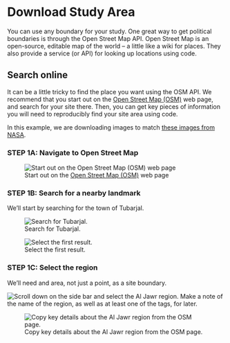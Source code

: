 # Download Study Area

You can use any boundary for your study. One great way to get political boundaries is through the Open Street Map API. Open Street Map is an open-source, editable map of the world -- a little like a wiki for places. They also provide a service (or API) for looking up locations using code.

## Search online

It can be a little tricky to find the place you want using the OSM API. We recommend that you start out on the [Open Street Map (OSM)](https://www.openstreetmap.org/) web page, and search for your site there. Then, you can get key pieces of information you will need to reproducibly find your site area using code.

In this example, we are downloading images to match [these images from NASA](https://svs.gsfc.nasa.gov/11290). 

### STEP 1A: Navigate to Open Street Map

![Start out on the [Open Street Map (OSM)](https://www.openstreetmap.org/) web page](/img/earth-analytics/irrigation/osm-saudi-arabia/00-osm-site.png)

### STEP 1B: Search for a nearby landmark

We'll start by searching for the town of Tubarjal.

![Search for Tubarjal.](/img/earth-analytics/irrigation/osm-saudi-arabia/01-search-landmark.png)

![Select the first result.](/img/earth-analytics/irrigation/osm-saudi-arabia/02-search-result.png)

### STEP 1C: Select the region

We'll need and area, not just a point, as a site boundary.

![Scroll down on the side bar and select the Al Jawr region.](/img/earth-analytics/irrigation/osm-saudi-arabia/03-select-region.png)
Make a note of the name of the region, as well as at least one of the tags, for later.

![Copy key details about the Al Jawr region from the OSM page.](/img/earth-analytics/irrigation/osm-saudi-arabia/04-region-result.png)

